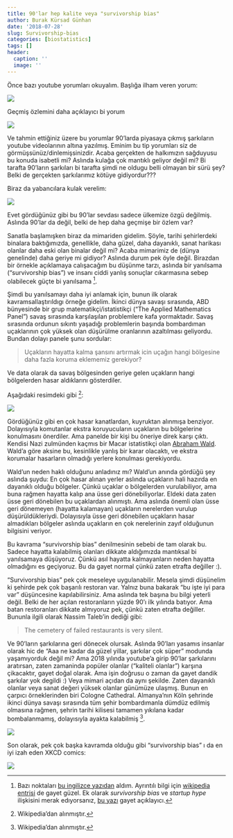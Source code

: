 ```yaml
---
title: 90'lar hep kalite veya "survivorship bias"
author: Burak Kürsad Günhan
date: '2018-07-28'
slug: Survivorship-bias
categories: [biostatistics]
tags: []
header:
  caption: ''
  image: ''
---
```



Önce bazı youtube yorumları okuyalım. Başlığa ilham veren yorum:

![](/post/2018-07-28-Survivorship-bias_files/figure-html/youtube1.png)

Geçmiş özlemini daha açıklayıcı bi yorum

![](/post/2018-07-28-Survivorship-bias_files/figure-html/youtube2.png)

Ve tahmin ettiğiniz üzere bu yorumlar 90'larda piyasaya çıkmış
şarkıların youtube videolarının altına yazılmış. Eminim bu tip yorumları siz de görmüşsünüz/dinlemişsinizdir. Acaba gerçekten de halkımızın sağduyusu bu konuda isabetli mi? Aslında kulağa çok mantıklı geliyor değil mi? Bi tarafta 90'ların şarkıları bi tarafta şimdi ne oldugu belli olmayan bir sürü şey? Belki de gerçekten şarkılarımız kötüye gidiyordur???

Biraz da yabancılara kulak verelim:

![](/post/2018-07-28-Survivorship-bias_files/figure-html/youtube-eng.png)

Evet gördüğünüz gibi bu 90'lar sevdası sadece ülkemize özgü değilmiş. Aslında 90'lar da değil, belki de hep daha geçmişe bir özlem var?

Sanatla başlamışken biraz da mimariden gidelim. Şöyle, tarihi şehirlerdeki binalara baktığımızda, genellikle, daha güzel, daha dayanıklı, sanat harikası olanlar daha eski olan binalar değil mi? Acaba mimarimiz de (dünya genelinde) daha geriye mi gidiyor? Aslında durum pek öyle değil. Birazdan bir örnekle açıklamaya calışacağım bu düşünme tarzı, aslında bir yanılsama ("survivorship bias") ve insanı ciddi yanlış sonuçlar cıkarmasına sebep olabilecek güçte bi yanılsama [^1].   

[^1]: Bazı noktaları [bu ingilizce yazıdan](https://youarenotsosmart.com/2013/05/23/survivorship-bias/) aldım. Ayrıntılı bilgi için [wikipedia entrisi](https://en.wikipedia.org/wiki/Survivorship_bias) de gayet güzel. Ek olarak *survivorship bias* ve *startup hype* ilişkisini merak edıyorsanız, [bu yazı](https://www.sonyaellenmann.com/2018/06/survivorship-bias-and-startup-hype.html) gayet açıklayıcı.

Şimdi bu yanılsamayı daha iyi anlamak için, bunun ilk olarak kavramsallaştırıldıgı örneğe gidelim. İkinci dünya savaşı sırasında, ABD bünyesinde bir grup matematikçi/istatistikçi ("The Applied Mathematics Panel") savaş sırasında karşılaşılan problemlere kafa yormaktadır. Savaş sırasında ordunun sıkıntı yaşadığı problemlerin başında bombardıman uçaklarının çok yüksek olan düşürülme oranlarının azaltılması geliyordu. Bundan dolayı panele şunu sordular: 

> Uçakların hayatta kalma şansını artırmak icin uçağın hangi bölgesine daha fazla koruma eklememiz gerekiyor? 


Ve data olarak da savaş bölgesinden geriye gelen uçakların hangi bölgelerden hasar aldıklarını gösterdiler. 

Aşağıdaki resimdeki gibi [^2]:

[^2]: Wikipedia'dan alınmıştır.

![](/post/2018-07-28-Survivorship-bias_files/figure-html/plane.png)

Gördüğünüz gibi en çok hasar kanatlardan, kuyruktan alınmışa benziyor. Dolayısıyla komutanlar ekstra koruyucuların uçakların bu bölgelerine konulmasını önerdiler. Ama panelde bir kişi bu öneriye direk karşı çıktı. Kendisi Nazi zulmünden kaçmıs bir Macar istatistikçi olan [Abraham Wald](https://en.wikipedia.org/wiki/Abraham_Wald). Wald'a göre aksine bu, kesinlikle yanlış bir karar olacaktı, ve ekstra korumalar hasarların olmadığı yerlere konulması gerekiyordu.

Wald'un neden haklı olduğunu anladınız mı? Wald'un anında gördüğü şey aslında şuydu: En çok hasar alınan yerler aslında uçakların hali hazırda en dayanıklı olduğu bölgeler. Çünkü uçaklar o bölgelerden vurulabiliyor, ama buna rağmen hayatta kalıp ana üsse geri dönebiliyorlar. Eldeki data zaten üsse geri dönebilen bu uçaklardan alınmıştı. Ama aslında önemli olan üsse geri dönemeyen (hayatta kalamayan) uçakların nerelerden vurulup düşürüldükleriydi. Dolayısıyla üsse geri dönebilen uçakların hasar almadıkları bölgeler aslında uçakların en çok nerelerinin zayıf olduğunun bilgisini veriyor. 

Bu kavrama "survivorship bias" denilmesinin sebebi de tam olarak bu. Sadece hayatta kalabilmiş olanları dikkate aldığımızda mantıksal bi yanılsamaya düşüyoruz. Çünkü asıl hayatta kalmayanların neden hayatta olmadığını es geçiyoruz. Bu da gayet normal çünkü zaten etrafta değiller :). 

"Survivorship bias" pek çok meseleye uygulanabilir. Mesela şimdi düşünelim ki şehirde pek çok başarılı restoran var. Yalnız buna bakarak "bu işte iyi para var" düşüncesine kapılabilirsiniz. Ama aslında tek başına bu bilgi yeterli değil. Belki de her açılan restoranların yüzde 90'ı ilk yılında batıyor. Ama batan restoranları dikkate almıyoruz pek, çünkü zaten etrafta değiller. Bununla ilgili olarak Nassim Taleb'in dediği gibi:

> The cemetery of failed restaurants is very silent.


Ve 90'ların şarkılarına geri dönecek olursak. Aslında 90'ları yasamıs insanlar olarak hic de "Aaa ne kadar da güzel yillar, şarkılar çok süper" modunda yaşamıyorduk değil mi? Ama 2018 yılında youtube'a girip 90'lar şarkılarını aratırsan, zaten zamaninda popüler olanlar ("kaliteli olanlar") karşına çikacaktır, gayet doğal olarak. Ama işin doğrusu o zaman da gayet dandik şarkılar yok degildi :) Veya mimari açıdan da aynı şekilde. Zaten dayanıklı olanlar veya sanat değeri yüksek olanlar günümüze ulaşmış. Bunun en çarpıcı örneklerinden biri Cologne Cathedral. Almanya'nın Köln şehrinde ikinci dünya savaşı sırasında tüm şehir bombardımanla dümdüz edilmiş olmasına rağmen, şehrin tarihi kilisesi tamamen yıkılana kadar bombalanmamış, dolayısıyla ayakta kalabilmiş [^3].

[^3]: Wikipedia'dan alınmıştır.


![](/post/2018-07-28-Survivorship-bias_files/figure-html/dom.png) 



Son olarak, pek çok başka kavramda olduğu gibi "survivorship bias" ı da en iyi izah eden XKCD comics:


 ![](/post/2018-07-28-Survivorship-bias_files/figure-html/xkcd.png)



